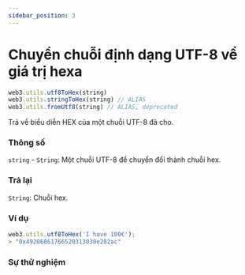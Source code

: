 ```yaml
---
sidebar_position: 3
---
```


# Chuyển chuỗi định dạng UTF-8 về giá trị hexa
```javascript
web3.utils.utf8ToHex(string)
web3.utils.stringToHex(string) // ALIAS
web3.utils.fromUtf8(string) // ALIAS, deprecated
```
Trả về biểu diễn HEX của một chuỗi UTF-8 đã cho.
### Thông số
`string` - `String`: Một chuỗi UTF-8 để chuyển đổi thành chuỗi hex.
### Trả lại
`String`: Chuỗi hex.

### Ví dụ
```javascript
web3.utils.utf8ToHex('I have 100€');
> "0x49206861766520313030e282ac"
```
### Sự thử nghiệm
<UTFToHex/>